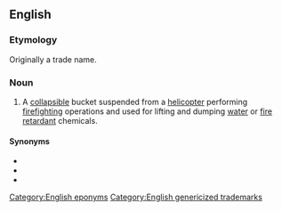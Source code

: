 ==English==
{{wikipedia}}

===Etymology===
Originally a trade name.

===Noun===
{{en-noun}}

# A [[collapsible]] bucket suspended from a [[helicopter]] performing [[firefighting]] operations and used for lifting and dumping [[water]] or [[fire retardant]] chemicals.

====Synonyms====
* {{l|en|helibucket}}
* {{l|en|helicopter bucket}}
* {{l|en|monsoon bucket}}

[[Category:English eponyms]]
[[Category:English genericized trademarks]]